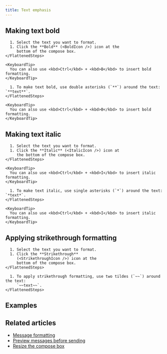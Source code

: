 ```yaml
---
title: Text emphasis
---
```



<EmphasisIntro />

## Making text bold

<Tabs>
  <TabItem label="Via compose box button">
    <FlattenedSteps>
      <StartComposing />

      1. Select the text you want to format.
      1. Click the **Bold** (<BoldIcon />) icon at the
         bottom of the compose box.
    </FlattenedSteps>

    <KeyboardTip>
      You can also use <kbd>Ctrl</kbd> + <kbd>B</kbd> to insert bold formatting.
    </KeyboardTip>
  </TabItem>

  <TabItem label="Via Markdown">
    <FlattenedSteps>
      <StartComposing />

      1. To make text bold, use double asterisks (`**`) around the text: `**text**`.
    </FlattenedSteps>

    <KeyboardTip>
      You can also use <kbd>Ctrl</kbd> + <kbd>B</kbd> to insert bold formatting.
    </KeyboardTip>
  </TabItem>
</Tabs>

## Making text italic

<Tabs>
  <TabItem label="Via compose box button">
    <FlattenedSteps>
      <StartComposing />

      1. Select the text you want to format.
      1. Click the **Italic** (<ItalicIcon />) icon at
         the bottom of the compose box.
    </FlattenedSteps>

    <KeyboardTip>
      You can also use <kbd>Ctrl</kbd> + <kbd>I</kbd> to insert italic formatting.
    </KeyboardTip>
  </TabItem>

  <TabItem label="Via Markdown">
    <FlattenedSteps>
      <StartComposing />

      1. To make text italic, use single asterisks (`*`) around the text: `*text*`.
    </FlattenedSteps>

    <KeyboardTip>
      You can also use <kbd>Ctrl</kbd> + <kbd>I</kbd> to insert italic formatting.
    </KeyboardTip>
  </TabItem>
</Tabs>

## Applying strikethrough formatting

<Tabs>
  <TabItem label="Via compose box button">
    <FlattenedSteps>
      <StartComposing />

      1. Select the text you want to format.
      1. Click the **Strikethrough**
         (<StrikethroughIcon />) icon at the
         bottom of the compose box.
    </FlattenedSteps>
  </TabItem>

  <TabItem label="Via Markdown">
    <FlattenedSteps>
      <StartComposing />

      1. To apply strikethrough formatting, use two tildes (`~~`) around the text:
         `~~text~~`.
    </FlattenedSteps>
  </TabItem>
</Tabs>

## Examples

<EmphasisExamples />

## Related articles

* [Message formatting](/help/format-your-message-using-markdown)
* [Preview messages before sending](/help/preview-your-message-before-sending)
* [Resize the compose box](/help/resize-the-compose-box)
